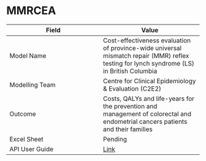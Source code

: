 # MMRCEA

| Field         | Value         |
| ------------- |-------------- |
| Model Name    | Cost-effectiveness evaluation of province-wide universal mismatch repair (MMR) reflex testing for lynch syndrome (LS) in British Columbia |
| Modelling Team| Centre for Clinical Epidemiology & Evaluation (C2E2)|
| Outcome       | Costs, QALYs and life-years for the prevention and management of colorectal and endometrial cancers patients and their families |
| Excel Sheet   | Pending |
| API User Guide| [Link](https://resplab.github.io/prismguide/api-users-guide.html#mmrcea)          |
